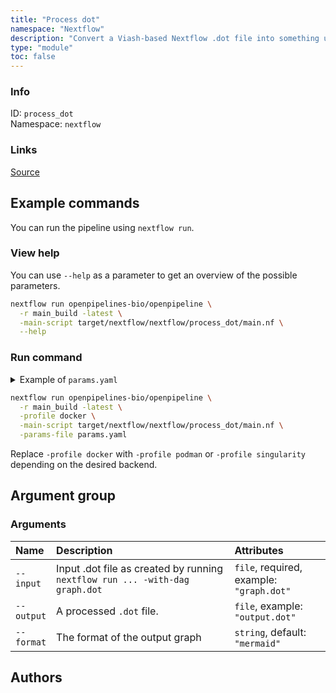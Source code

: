 ```yaml
---
title: "Process dot"
namespace: "Nextflow"
description: "Convert a Viash-based Nextflow .dot file into something useful"
type: "module"
toc: false
---
```


::: {.column-margin}

### Info

ID: `process_dot`  
Namespace: `nextflow`

### Links
[Source](https://github.com/openpipelines-bio/openpipeline/blob/main_build/viash_tools/src/nextflow/process_dot){.btn-action .btn-sm .btn-info .btn role="button"}

:::



## Example commands

You can run the pipeline using `nextflow run`.

### View help

You can use `--help` as a parameter to get an overview of the possible parameters.

```bash
nextflow run openpipelines-bio/openpipeline \
  -r main_build -latest \
  -main-script target/nextflow/nextflow/process_dot/main.nf \
  --help
```

### Run command

<details>
<summary>Example of `params.yaml`</summary>
```yaml

```
</details>

```bash
nextflow run openpipelines-bio/openpipeline \
  -r main_build -latest \
  -profile docker \
  -main-script target/nextflow/nextflow/process_dot/main.nf \
  -params-file params.yaml
```

:::{.callout-note}
Replace `-profile docker` with `-profile podman` or `-profile singularity` depending on the desired backend.
:::

## Argument group

### Arguments

|Name       |Description                                                                  |Attributes                               |
|:----------|:----------------------------------------------------------------------------|:----------------------------------------|
|`--input`  |Input .dot file as created by running `nextflow run ... -with-dag graph.dot` |`file`, required, example: `"graph.dot"` |
|`--output` |A processed `.dot` file.                                                     |`file`, example: `"output.dot"`          |
|`--format` |The format of the output graph                                               |`string`, default: `"mermaid"`           |

## Authors

